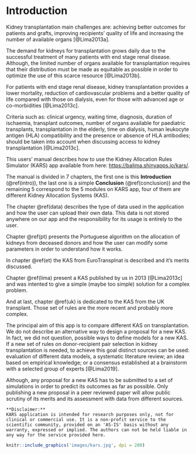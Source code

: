 # Introduction {#intro}

Kidney transplantation main challenges are: achieving better outcomes for patients and grafts, improving recipients’ quality of life and increasing the number of available organs [@Lima2013a].

The demand for kidneys for transplantation grows daily due to the successful treatment of many patients with end stage renal disease. Although, the limited number of organs available for transplantation requires that their distribution must be made as equitable as possible in order to optimize the use of this scarce resource [@Lima2013b].

For patients with end stage renal disease, kidney transplantation provides a lower mortality, reduction of cardiovascular problems and a better quality of life compared with those on dialysis, even for those with advanced age or co-morbidities [@Lima2013c].

Criteria such as: clinical urgency, waiting time, diagnosis, duration of ischaemia, transplant outcomes, number of organs available for paediatric transplants, transplantation in the elderly,
time on dialysis, human leukocyte antigen (HLA) compatibility and the presence or absence of HLA antibodies; should be taken into account when discussing access to kidney transplantation [@Lima2013c].

This users' manual describes how to use the Kidney Allocation Rules Simulator (KARS) app available from here: <https://balima.shinyapps.io/kars/>.

The manual is divided in 7 chapters, the first one is this **Introduction** (\@ref(intro)), the last one is a simple **Conclusion** (\@ref(conclusion)) and the remaining 5 correspond to the 5 modules on KARS app, four of them  are different Kidney Allocation Systems (KAS).  

The chapter \@ref(data) describes the type of data used in the application and how the user can upload their own data. This data is not stored anywhere on our app and the responsibility for its usage is entirely to the user. 

Chapter \@ref(pt) presents the Portuguese algorithm on the allocation of kidneys from deceased donors and how the user can modify some parameters in order to understand how it works.

In chapter \@ref(et) the KAS from EuroTransplnat is described and it's merits discussed.

Chapter \@ref(lima) present a KAS published by us in 2013 [@Lima2013c] and was intented to give a simple (maybe too simple) solution for a complex problem. 

And at last, chapter \@ref(uk) is dedicated to the KAS from the UK transplant. Those set of rules are the more recent and probably more complex.  

The principal aim of this app is to compare different KAS on transplantation. We do not describe an alternative way to design a proposal for a new KAS. In fact, we did not question, possible ways to define models for a new KAS. If a new set of rules on donor-recipient pair selection in kidney transplantation is needed, to achieve this goal distinct sources can be used: evaluation of different data models, a systematic literature review; an idea based on empirical knowledge; or a consensus established at a brainstorm with a selected group of experts [@Lima2019]. 

Although, any proposal for a new KAS has to be submitted to a set of simulations in order to predict its outcomes as far as possible. Only publishing a new proposal in a peer reviewed paper will allow public scrutiny of its merits and its assessment with data from different sources.

```block
**Disclaimer:**
KARS application is intended for research purposes only, not for clinical or commercial use. It is a non-profit service to the scientific community, provided on an 'AS-IS' basis without any warranty, expressed or implied. The authors can not be held liable in any way for the service provided here.
```

```r
knitr::include_graphics('images/kars.jpg', dpi = 200)
```
